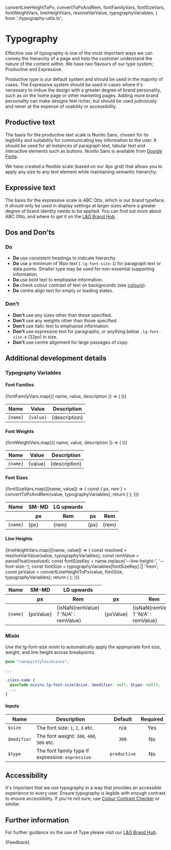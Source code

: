   convertLineHeightToPx,
  convertToPxAndRem,
  fontFamilyVars,
  fontSizeVars,
  fontWeightVars,
  lineHeightVars,
  resolveVarValue,
  typographyVariables,
} from './typography-utils.ts';

<Meta of={TypographyStories} />

# Typography

<p class="standfirst">Effective use of typography is one of the most important ways we can convey the hierarchy of a page and help the customer understand the nature of the content within. We have two flavours of our type system; Productive and Expressive.</p>

Productive type is our default system and should be used in the majority of cases. The Expressive system should be used in cases where it's necessary to imbue the design with a greater degree of brand personality, such as on the home page or other marketing pages. Adding more brand personality can make designs feel richer, but should be used judiciously and never at the expense of usability or accessibility.

## Productive text

The basis for the productive text scale is Nunito Sans, chosen for its legibility and suitability for communicating key information to the user. It should be used for all instances of paragraph text, tabular text and interactive elements such as buttons. Nunito Sans is available from <a href="https://fonts.google.com/specimen/Nunito+Sans" target="_blank">Google Fonts</a>.

We have created a flexible scale (based on our 4px grid) that allows you to apply any size to any text element while maintaining semantic hierarchy:

<Story of={TypographyStories.Productive} />

## Expressive text

The basis for the expressive scale is ABC Otto, which is our brand typeface. It should only be used in display settings at larger sizes where a greater degree of brand identity needs to be applied. You can find out more about ABC Otto, and where to get it on the <a href="https://www.legalandgeneralbrandhub.com/b/www/c/en-GB/BrandKnowledge/Guideline/2?Page=6" target="_blank">L\&G Brand Hub</a>.

<Story of={TypographyStories.Expressive} />

## Dos and Don'ts

### Do

* **Do** use consistent headings to indicate hierarchy.
* **Do** use a minimum of 16px text (`.lg-font-size-1`) for paragraph text or data points. Smaller type may be used for non-essential supporting information.
* **Do** use bold text to emphasise information.
* **Do** check colour contrast of text on backgrounds (see [colours](./?path=/docs/foundations-colours--docs)).
* **Do** centre align text for empty or loading states.

### Don't

* **Don't** use any sizes other than those specified.
* **Don't** use any weights other than those specified.
* **Don't** use italic text to emphasise information.
* **Don't** use expressive text for paragraphs, or anything below `.lg-font-size-4` (32px) in size.
* **Don't** use centre alignment for large passages of copy.

## Additional development details

### Typography Variables

#### Font Families

<table>
  <thead>
    <tr>
      <th>Name</th>
      <th>Value</th>
      <th>Description</th>
    </tr>
  </thead>
  <tbody>
    {fontFamilyVars.map(({ name, value, description }) => (
      <tr key={name}>
        <td><code>{name}</code></td>
        <td><code>{value}</code></td>
        <td>{description}</td>
      </tr>
    ))}
  </tbody>
</table>

#### Font Weights

<table>
  <thead>
    <tr>
      <th>Name</th>
      <th>Value</th>
      <th>Description</th>
    </tr>
  </thead>
  <tbody>
    {fontWeightVars.map(({ name, value, description }) => (
      <tr key={name}>
        <td><code>{name}</code></td>
        <td>{value}</td>
        <td>{description}</td>
      </tr>
    ))}
  </tbody>
</table>

#### Font Sizes

<table>
  <thead>
    <tr>
      <th>Name</th>
      <th colSpan={2}>SM-MD</th>
      <th colSpan={2}>LG upwards</th>
    </tr>
    <tr>
      <th></th>
      <th>px</th>
      <th>Rem</th>
      <th>px</th>
      <th>Rem</th>
    </tr>
  </thead>
  <tbody>
    {fontSizeVars.map(([name, value]) => {
      const { px, rem } = convertToPxAndRem(value, typographyVariables);
      return (
        <tr key={name}>
          <td><code>{name}</code></td>
          <td>{px}</td>
          <td>{rem}</td>
          <td>{px}</td>
          <td>{rem}</td>
        </tr>
      );
    })}
  </tbody>
</table>

#### Line Heights

<table>
  <thead>
    <tr>
      <th>Name</th>
      <th colSpan={2}>SM-MD</th>
      <th colSpan={2}>LG upwards</th>
    </tr>
    <tr>
      <th></th>
      <th>px</th>
      <th>Rem</th>
      <th>px</th>
      <th>Rem</th>
    </tr>
  </thead>
  <tbody>
    {lineHeightVars.map(([name, value]) => {
      const resolved = resolveVarValue(value, typographyVariables);
      const remValue = parseFloat(resolved);
      const fontSizeKey = name.replace('--line-height-', '--font-size-');
      const fontSize = typographyVariables[fontSizeKey] || '1rem';
      const pxValue = convertLineHeightToPx(value, fontSize, typographyVariables);
      return (
        <tr key={name}>
          <td><code>{name}</code></td>
          <td>{pxValue}</td>
          <td>{isNaN(remValue) ? 'N/A' : remValue}</td>
          <td>{pxValue}</td>
          <td>{isNaN(remValue) ? 'N/A' : remValue}</td>
        </tr>
      );
    })}
  </tbody>
</table>

### Mixin

Use the lg-font-size mixin to automatically apply the appropriate font size, weight, and line height across breakpoints.

```scss
@use "canopy/styles/mixins";

...

.class-name {
  @include mixins.lg-font-size($size, $modifier: null, $type: null);
  ...
}
```

#### Inputs

| Name        | Description                         |       Default        | Required |
|-------------|-------------------------------------|:--------------------:|:--------:|
| `$size` | The font size: `1`, `2`, `3` etc. |         n/a          |   Yes    |
| `$modifier`    | The font weight: `300`, `400`, `500` etc.          | `300` |    No    |
| `$type`    | The font family type if expressive: `expressive`  | `productive` |    No    |

## Accessibility

It's important that we use typography in a way that provides an accessible experience to every user. Ensure typography is legible with enough contrast to ensure accessibility. If you're not sure, use <a href="https://webaim.org/resources/contrastchecker/" target="_blank">Colour Contrast Checker</a> or similar.

## Further information

For further guidance on the use of Type please visit our <a href="https://brandportal.landg.com/point/en/legal-and-general/component/default/210862" target="_blank">L\&G Brand Hub</a>.

<Markdown>
  {Feedback}
</Markdown>
